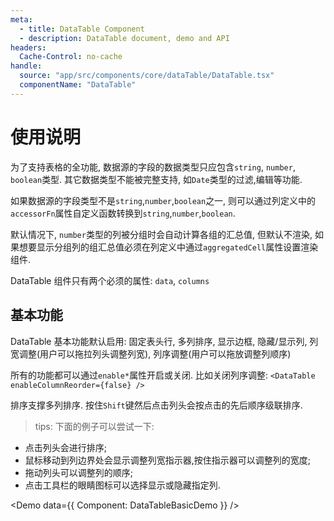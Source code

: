 ```yaml
---
meta:
  - title: DataTable Component
  - description: DataTable document, demo and API
headers:
  Cache-Control: no-cache
handle:
  source: "app/src/components/core/dataTable/DataTable.tsx"
  componentName: "DataTable"
---
```



# 使用说明

为了支持表格的全功能, 数据源的字段的数据类型只应包含`string`, `number`, `boolean`类型. 其它数据类型不能被完整支持, 如`Date`类型的过滤,编辑等功能.

如果数据源的字段类型不是`string`,`number`,`boolean`之一, 则可以通过列定义中的`accessorFn`属性自定义函数转换到`string`,`number`,`boolean`.

默认情况下, `number`类型的列被分组时会自动计算各组的汇总值, 但默认不渲染, 如果想要显示分组列的组汇总值必须在列定义中通过`aggregatedCell`属性设置渲染组件.

DataTable 组件只有两个必须的属性: `data`, `columns`

## 基本功能

DataTable 基本功能默认启用: 固定表头行, 多列排序, 显示边框, 隐藏/显示列, 列宽调整(用户可以拖拉列头调整列宽), 列序调整(用户可以拖放调整列顺序)

所有的功能都可以通过`enable*`属性开启或关闭. 比如关闭列序调整: `<DataTable enableColumnReorder={false} />`

排序支撑多列排序. 按住`Shift`键然后点击列头会按点击的先后顺序级联排序.

> tips: 下面的例子可以尝试一下:

- 点击列头会进行排序;
- 鼠标移动到列边界处会显示调整列宽指示器,按住指示器可以调整列的宽度;
- 拖动列头可以调整列的顺序;
- 点击工具栏的眼睛图标可以选择显示或隐藏指定列.

<Demo data={{ Component: DataTableBasicDemo }} />

